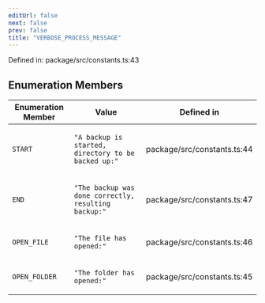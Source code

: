 ```yaml
---
editUrl: false
next: false
prev: false
title: "VERBOSE_PROCESS_MESSAGE"
---
```


Defined in: package/src/constants.ts:43

## Enumeration Members

<table>
<thead>
<tr>
<th>Enumeration Member</th>
<th>Value</th>
<th>Defined in</th>
</tr>
</thead>
<tbody>
<tr>
<td>

<a id="start"></a> `START`

</td>
<td>

`"A backup is started, directory to be backed up:"`

</td>
<td>

package/src/constants.ts:44

</td>
</tr>
<tr>
<td>

<a id="end"></a> `END`

</td>
<td>

`"The backup was done correctly, resulting backup:"`

</td>
<td>

package/src/constants.ts:47

</td>
</tr>
<tr>
<td>

<a id="open_file"></a> `OPEN_FILE`

</td>
<td>

`"The file has opened:"`

</td>
<td>

package/src/constants.ts:46

</td>
</tr>
<tr>
<td>

<a id="open_folder"></a> `OPEN_FOLDER`

</td>
<td>

`"The folder has opened:"`

</td>
<td>

package/src/constants.ts:45

</td>
</tr>
</tbody>
</table>

